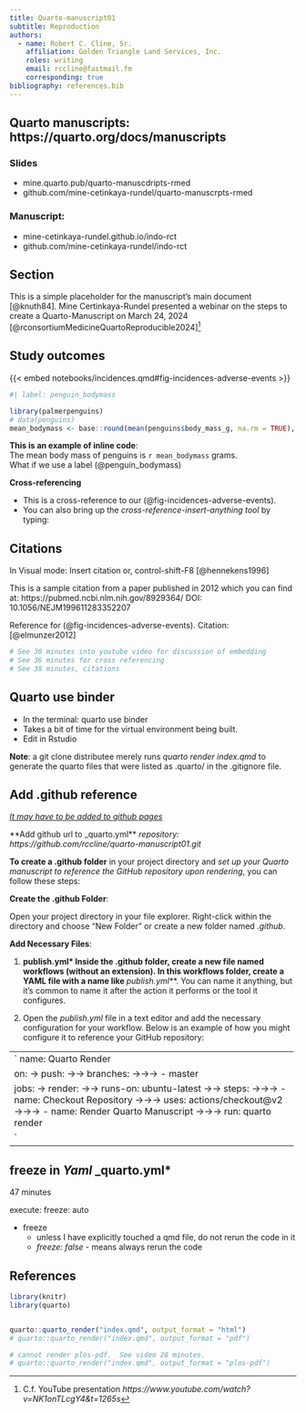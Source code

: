 ```yaml
---
title: Quarto-manuscript01  
subtitle: Reproduction  
authors:
  - name: Robert C. Cline, Sr.
    affiliation: Golden Triangle Land Services, Inc.
    roles: writing
    email: rccline@fastmail.fm  
    corresponding: true
bibliography: references.bib
--- 
```


## Quarto manuscripts:  https://quarto.org/docs/manuscripts  

### Slides
* mine.quarto.pub/quarto-manuscdripts-rmed  
* github.com/mine-cetinkaya-rundel/quarto-manuscrpts-rmed   

### Manuscript: 
* mine-cetinkaya-rundel.github.io/indo-rct   
* github.com/mine-cetinkaya-rundel/indo-rct   



## Section

This is a simple placeholder for the manuscript's main document [@knuth84]. Mine Certinkaya-Rundel presented a webinar on the steps to create a Quarto-Manuscript on March 24, 2024 [@rconsortiumMedicineQuartoReproducible2024][^1]

[^1]: C.f. YouTube presentation *https://www.youtube.com/watch?v=NK1onTLcgY4&t=1265s*

## Study outcomes

{{< embed notebooks/incidences.qmd#fig-incidences-adverse-events >}}

```r
#| label: penguin_bodymass

library(palmerpenguins)
# data(penguins)
mean_bodymass <- base::round(mean(penguins$body_mass_g, na.rm = TRUE), 2)
```

**This is an example of inline code**:\
The mean body mass of penguins is `r mean_bodymass` grams.\
What if we use a label (@penguin_bodymass) 

 


**Cross-referencing**

-   This is a cross-reference to our (@fig-incidences-adverse-events).\
-   You can also bring up the *cross-reference-insert-anything tool* by typing:

## Citations  

In Visual mode: Insert citation or, control-shift-F8 [@hennekens1996]

This is a sample citation from a paper published in 2012 which you can find at: https://pubmed.ncbi.nlm.nih.gov/8929364/ DOI: 10.1056/NEJM199611283352207

Reference for (@fig-incidences-adverse-events). Citation: [@elmunzer2012]

```r
# See 30 minutes into youtube video for discussion of embedding 
# See 36 minutes for cross referencing 
# See 38 minutes, citations  
```


## Quarto use binder

* In the terminal: quarto use binder  
* Takes a bit of time for the virtual environment being built.
* Edit in Rstudio  


**Note**: a git clone distributee merely runs *quarto render index.qmd* to generate the quarto files that were listed as .quarto/ in the .gitignore file. 

## Add .github reference  

*<u>It may have to be added to [github pages](https://quarto.org/docs/publishing/github-pages.html)</u>*

**Add github url to _quarto.yml** 
 *repository: https://github.com/rccline/quarto-manuscript01.git*

**To create a .github folder** in your project directory and *set up your Quarto manuscript to reference the GitHub repository upon rendering*, you can follow these steps:

**Create the .github Folder**:

Open your project directory in your file explorer.
Right-click within the directory and choose "New Folder" or create a new folder named *.github*.

**Add Necessary Files**:

1. **publish.yml* 
Inside the .github folder, create a new file named workflows (without an extension).
In this workflows folder, create a YAML file with a name like ***publish.yml***. You can name it anything, but it's common to name it after the action it performs or the tool it configures.

2. Open the *publish.yml* file in a text editor and add the necessary configuration for your workflow. Below is an example of how you might configure it to reference your GitHub repository: 

----------------------------------------------------------------------
`
name: Quarto Render

on:  
->  push:  
->->    branches:  
->->->      - master  

jobs:  
->  render:  
->->    runs-on: ubuntu-latest  
->->    steps:  
->->->      - name: Checkout Repository  
->->->        uses: actions/checkout@v2  
->->->      - name: Render Quarto Manuscript  
->->->        run: quarto render  

`
-------------------------------------------------------------------

## freeze in *Yaml* _quarto.yml*  
47 minutes  

execute:
  freeze: auto  
  
* freeze 
  - unless I have explicitly touched a qmd file, do not rerun the code in it 
  - *freeze: false* -  means always rerun the code

## References

```r

library(knitr)
library(quarto)


quarto::quarto_render("index.qmd", output_format = "html")
# quarto::quarto_render("index.qmd", output_format = "pdf")

# cannot render plos-pdf.  See video 28 minutes. 
# quarto::quarto_render("index.qmd", output_format = "plos-pdf")

```

